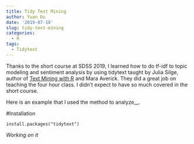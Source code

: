 ```yaml
---
title: Tidy Text Mining
author: Yuan Du
date: '2019-07-18'
slug: tidy-text-mining
categories:
  - R
tags:
  - Tidytext
---
```

Thanks to the short course at SDSS 2019, I learned how to do tf-idf to topic modeling and sentiment analysis by using tidytext taught by Julia Silge, author of [Text Mining with R](https://www.tidytextmining.com/) and Mara Averick. They did a great job on teaching the four hour class. I didn't expect to have so much covered in the short course. 

Here is an example that I used the method to analyze__.

#Installation

`install.packages("tidytext")`

_Working on it_